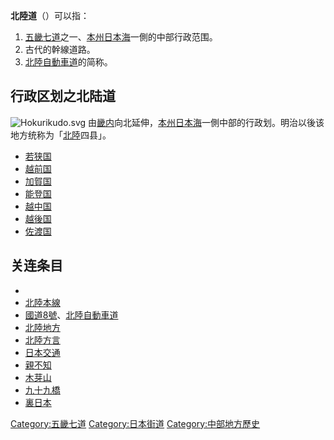'''北陸道'''（{{jpn|j=北陸道|hg=ほくりくどう|rm=Hokuriku dō|f=y}}）可以指：
#[[五畿七道|五畿七道]]之一、[[本州|本州]][[日本海|日本海]]一側的中部行政范围。
#古代的幹線道路。
#[[北陸自動車道|北陸自動車道]]的简称。

==行政区划之北陆道==
[[File:Hokurikudo.svg|thumb]]
由[[畿内|畿内]]向北延伸，[[本州|本州]][[日本海|日本海]]一側中部的行政划。明治以後该地方统称为「[[北陸地方|北陸]]四县」。

*[[若狭国|若狭国]]
*[[越前国|越前国]]
*[[加賀国|加賀国]]
*[[能登国|能登国]]
*[[越中国|越中国]]
*[[越後国|越後国]]
*[[佐渡国|佐渡国]]

==关连条目==
* {{link-ja|日本古代道路|日本の古代道路}}
* [[北陸本線|北陸本線]]
* [[國道8號_(日本)|國道8號]]、[[北陸自動車道|北陸自動車道]]
* [[北陸地方|北陸地方]]
* [[北陸方言|北陸方言]]
* [[日本交通|日本交通]]
* [[親不知|親不知]]
* [[木芽山|木芽山]]
* [[九十九橋|九十九橋]]
* [[裏日本|裏日本]]

{{日本古分國}}

{{Authority control}}
[[Category:五畿七道|Category:五畿七道]]
[[Category:日本街道|Category:日本街道]]
[[Category:中部地方歷史|Category:中部地方歷史]]